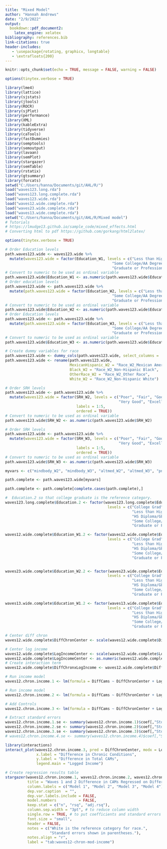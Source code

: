 ```yaml
---
title: "Mixed Model"
author: "Hannah Andrews"
date: "2/9/2022"
output:
  bookdown::pdf_document2:
    latex_engine: xelatex
bibliography: references.bib
link-citations: true
header-includes:
   - \usepackage{rotating, graphicx, longtable}
   - \extrafloats{200}
---
```


```r
knitr::opts_chunk$set(echo = TRUE, message = FALSE, warning = FALSE)

```

```r
options(tinytex.verbose = TRUE)
```

```r
library(lme4)
library(lattice)
library(sjstats)
library(jtools)
library(ROCR)
library(sjPlot)
library(performance)
library(XML)
library(kableExtra)
library(tidyverse)
library(caTools)
library(fastDummies)
library(semptools)
library(semoutput)
library(lavaan)
library(semPlot)
library(stargazer)
library(semTable)
library(rstatix)
library(gtsummary)
library(forcats)
setwd("C:/Users/hanna/Documents/git/AHL/R/")
load("waves123.long.rda")
load("waves123.long.complete.rda")
load("waves123.wide.rda")
load("waves12.wide.complete.rda")
load("waves23.wide.complete.rda")
load("waves13.wide.complete.rda")
setwd("C:/Users/hanna/Documents/git/AHL/R/Mixed model")
# Tutorials
# https://lmudge13.github.io/sample_code/mixed_effects.html
# Converting html to pdf https://github.com/gorkang/html2latex/
```

```r
options(tinytex.verbose = TRUE)
```


```r
# Order Education levels
path.waves123.wide <- waves123.wide %>%
  mutate(waves123.wide = factor(Education_W1, levels = c("Less than High School", "HS Diploma/GED", 
                                                "Some College/AA Degree", "College Grad",
                                                "Graduate or Professional Degree"), labels = 1:5, ordered = TRUE))
# Convert to numeric to be used as ordinal variable
path.waves123.wide$Education_W1 <- as.numeric(path.waves123.wide$Education_W1)
# Order education levels
path.waves123.wide <- path.waves123.wide %>%
  mutate(path.waves123.wide = factor(Education_W2, levels = c("Less than High School", "HS Diploma/GED", 
                                                "Some College/AA Degree", "College Grad",
                                                "Graduate or Professional Degree"), labels = 1:5, ordered = TRUE))
# Convert to numeric to be used as ordinal variable
path.waves123.wide$Education_W2 <- as.numeric(path.waves123.wide$Education_W2)
# Order Education levels
path.waves123.wide <- path.waves123.wide %>%
  mutate(path.waves123.wide = factor(Education_W3, levels = c("Less than High School", "HS Diploma/GED", 
                                                "Some College/AA Degree", "College Grad",
                                                "Graduate or Professional Degree"), labels = 1:5, ordered = TRUE))
# Convert to numeric to be used as ordinal variable
path.waves123.wide$Education_W3 <- as.numeric(path.waves123.wide$Education_W3)

# Create dummy variables for race
path.waves123.wide <- dummy_cols(path.waves123.wide, select_columns = 'Race_W2', ignore_na = TRUE)
path.waves123.wide <- rename(path.waves123.wide, 
                             MexicanHispanic_W2 = "Race_W2_Mexican American and Other Hispanic",
                             Black_W2 = "Race_W2_Non-Hispanic Black", 
                             OtherRace_W2 = "Race_W2_Other Race",
                             White_W2 = "Race_W2_Non-Hispanic White")

# Order SRH levels
path.waves123.wide <- path.waves123.wide %>%
  mutate(waves123.wide = factor(SRH_W2, levels = c("Poor", "Fair", "Good",
                                                   "Very Good", "Excellent"), 
                                labels = 1:5, 
                                ordered = TRUE))
# Convert to numeric to be used as ordinal variable
path.waves123.wide$SRH_W2 <- as.numeric(path.waves123.wide$SRH_W2)

# Order SRH levels
path.waves123.wide <- path.waves123.wide %>%
  mutate(waves123.wide = factor(SRH_W3, levels = c("Poor", "Fair", "Good",
                                                   "Very Good", "Excellent"), 
                                labels = 1:5, 
                                ordered = TRUE))
# Convert to numeric to be used as ordinal variable
path.waves123.wide$SRH_W3 <- as.numeric(path.waves123.wide$SRH_W3)
```

```r
myvars <- c("mindbody_W2", "mindbody_W3", "altmed_W2", "altmed_W3", "pna_W2", "pna_W3", "manipulative_W2", "manipulative_W3", "totalCams_W2", "totalCams_W3", "SumChron_W2", "SumChron_W3", "SRH_W2", "SRH_W3", "LogIncome_W1", "Education_W1", "Sex_W1", "Age_W2", "Age_W3", "Marital_W2", "Marital_W3", "HlthInsurance_W2", "HlthInsurance_W3", "HLSelf_W2", "HLSelf_W3", "Spiritual_W2", "Spiritual_W3", "Religion_W2", "Religion_W3", "MexicanHispanic_W2", "Black_W2", "OtherRace_W2")

path.complete <- path.waves123.wide[myvars]

path.complete <- path.complete[complete.cases(path.complete),]

```

```r

#  Education.2 so that college graduate is the reference category. 
waves123.long.complete$Education.2 <- factor(waves123.long.complete$Education, 
                                              levels = c("College Grad", 
                                                         "Less than High School", 
                                                         "HS Diploma/GED", 
                                                         "Some College/AA Degree", 
                                                         "Graduate or Professional Degree"))

waves12.wide.complete$Education_W1.2 <- factor(waves12.wide.complete$Education_W1, 
                                              levels = c("College Grad", 
                                                         "Less than High School", 
                                                         "HS Diploma/GED", 
                                                         "Some College/AA Degree", 
                                                         "Graduate or Professional Degree"))


waves23.wide.complete$Education_W2.2 <- factor(waves23.wide.complete$Education_W2, 
                                              levels = c("College Grad", 
                                                         "Less than High School", 
                                                         "HS Diploma/GED", 
                                                         "Some College/AA Degree", 
                                                         "Graduate or Professional Degree"))

waves13.wide.complete$Education_W1.2 <- factor(waves13.wide.complete$Education_W1, 
                                              levels = c("College Grad", 
                                                         "Less than High School", 
                                                         "HS Diploma/GED", 
                                                         "Some College/AA Degree", 
                                                         "Graduate or Professional Degree"))

```

```r

# Center diff chron 
waves12.wide.complete$DiffChronCenter <- scale(waves12.wide.complete$DiffChron, scale = FALSE)

# Center log income 
waves12.wide.complete$LogIncomeCenter <- scale(waves12.wide.complete$LogIncome_W1, scale = FALSE)
waves12.wide.complete$LogIncomeCenter <- as.numeric(waves12.wide.complete$LogIncomeCenter)
# Create interaction term 
waves12.wide.complete$DiffChronxLogIncome <- waves12.wide.complete$DiffChronCenter*waves12.wide.complete$LogIncomeCenter

# Run income model 
waves12.chron.income.1 <- lm(formula = DiffCams ~ DiffChronCenter + LogIncomeCenter, data = waves12.wide.complete)

# Run income model 
waves12.chron.income.2 <- lm(formula = DiffCams ~ DiffChronCenter + LogIncomeCenter + DiffChronxLogIncome, data = waves12.wide.complete)

# Add Controls 
waves12.chron.income.3 <- lm(formula = DiffCams ~ DiffChronCenter + LogIncomeCenter + DiffChronxLogIncome + Education_W1.2 + Age_W2 + Sex_W1 + Race_W2 + Marital_W2 + HlthInsurance_W2 + HLSelf_W2 + Spiritual_W2 + Religion_W2, data = waves12.wide.complete)

# Extract standard errors
waves12.chron.income.1.se <- summary(waves12.chron.income.1)$coef[,"Std. Error"]
waves12.chron.income.2.se <- summary(waves12.chron.income.2)$coef[,"Std. Error"]
waves12.chron.income.3.se <- summary(waves12.chron.income.3)$coef[,"Std. Error"]
# waves12.chron.income.4.se <- summary(waves12.chron.income.4)$coef[,"Std. Error"]
```

```r
library(interactions)
interact_plot(waves12.chron.income.3, pred = DiffChronCenter, modx = LogIncomeCenter, 
              x.label = "Difference in Chronic Conditions", 
              y.label = "Difference in Total CAMs",
              legend.main = "Logged Income")
```


```r
# Create regression results table
stargazer(waves12.chron.income.1, waves12.chron.income.2, waves12.chron.income.3,
          title = "Waves 1 and 2 Difference in CAMs Regressed on Difference in Chronic Conditions Moderated by Income", 
          column.labels = c("Model 1", "Model 2", "Model 3", "Model 4"),
          dep.var.caption  = "", 
          dep.var.labels.include = FALSE,
          model.numbers          = FALSE, 
          keep.stat = c("n", "rsq", "adj.rsq"), 
          column.sep.width = "3pt", # to reduce column width
          single.row = TRUE, # to put coefficients and standard errors on same line
          font.size = "small",
          header = FALSE, 
          notes = c("White is the reference category for race.",
                    "Standard errors shown in parentheses."), 
          notes.align = "r", 
          label = "tab:waves12-chron-mod-income") 

```